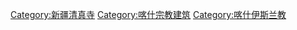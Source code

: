 [[Category:新疆清真寺|Category:新疆清真寺]]
[[Category:喀什宗教建筑|Category:喀什宗教建筑]]
[[Category:喀什伊斯兰教|Category:喀什伊斯兰教]]